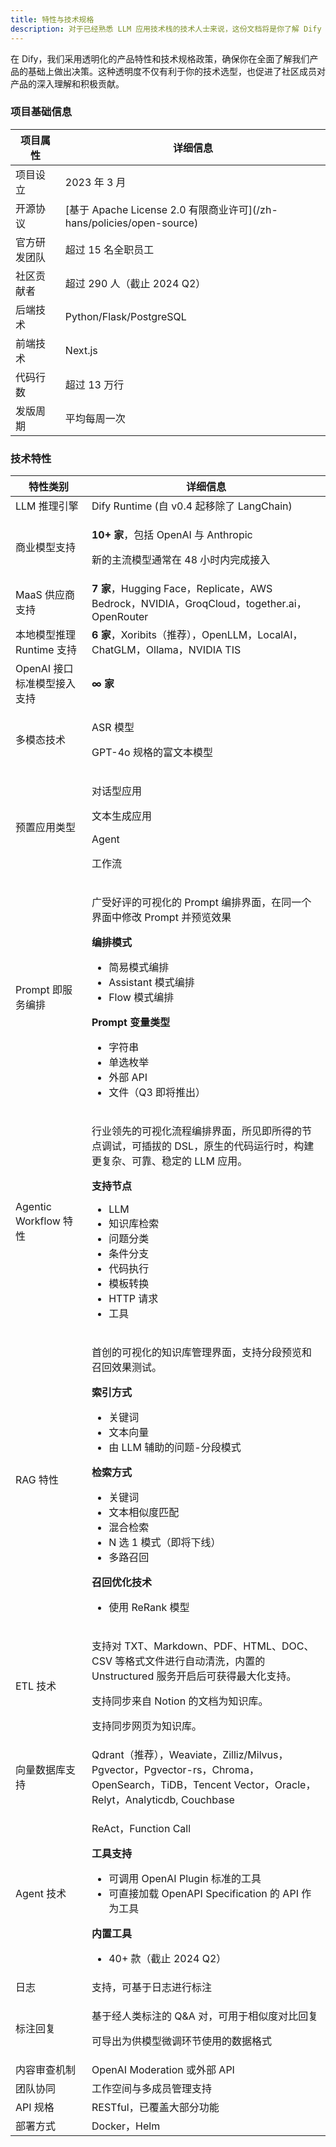 ```yaml
---
title: 特性与技术规格
description: 对于已经熟悉 LLM 应用技术栈的技术人士来说，这份文档将是你了解 Dify 独特优势的捷径。让你能够明智地比较和选择，甚至向同事和朋友推荐。
---
```


<Info>
在 Dify，我们采用透明化的产品特性和技术规格政策，确保你在全面了解我们产品的基础上做出决策。这种透明度不仅有利于你的技术选型，也促进了社区成员对产品的深入理解和积极贡献。
</Info>

### 项目基础信息

<table>
  <thead>
    <tr>
      <th>项目属性</th>
      <th>详细信息</th>
    </tr>
  </thead>
  <tbody>
    <tr>
      <td>项目设立</td>
      <td>2023 年 3 月</td>
    </tr>
    <tr>
      <td>开源协议</td>
      <td>[基于 Apache License 2.0 有限商业许可](/zh-hans/policies/open-source)</td>
    </tr>
    <tr>
      <td>官方研发团队</td>
      <td>超过 15 名全职员工</td>
    </tr>
    <tr>
      <td>社区贡献者</td>
      <td>超过 290 人（截止 2024 Q2）</td>
    </tr>
    <tr>
      <td>后端技术</td>
      <td>Python/Flask/PostgreSQL</td>
    </tr>
    <tr>
      <td>前端技术</td>
      <td>Next.js</td>
    </tr>
    <tr>
      <td>代码行数</td>
      <td>超过 13 万行</td>
    </tr>
    <tr>
      <td>发版周期</td>
      <td>平均每周一次</td>
    </tr>
  </tbody>
</table>

### 技术特性

<table>
  <thead>
    <tr>
      <th>特性类别</th>
      <th>详细信息</th>
    </tr>
  </thead>
  <tbody>
    <tr>
      <td>LLM 推理引擎</td>
      <td>Dify Runtime (自 v0.4 起移除了 LangChain)</td>
    </tr>
    <tr>
      <td>商业模型支持</td>
      <td><p><strong>10+ 家</strong>，包括 OpenAI 与 Anthropic</p><p>新的主流模型通常在 48 小时内完成接入</p></td>
    </tr>
    <tr>
      <td>MaaS 供应商支持</td>
      <td><strong>7 家</strong>，Hugging Face，Replicate，AWS Bedrock，NVIDIA，GroqCloud，together.ai，OpenRouter</td>
    </tr>
    <tr>
      <td>本地模型推理 Runtime 支持</td>
      <td><strong>6 家</strong>，Xoribits（推荐），OpenLLM，LocalAI，ChatGLM，Ollama，NVIDIA TIS</td>
    </tr>
    <tr>
      <td>OpenAI 接口标准模型接入支持</td>
      <td><strong>∞ 家</strong></td>
    </tr>
    <tr>
      <td>多模态技术</td>
      <td>
        <p>ASR 模型</p>
        <p>GPT-4o 规格的富文本模型</p>
      </td>
    </tr>
    <tr>
      <td>预置应用类型</td>
      <td>
        <p>对话型应用</p>
        <p>文本生成应用</p>
        <p>Agent</p>
        <p>工作流</p>
      </td>
    </tr>
    <tr>
      <td>Prompt 即服务编排</td>
      <td>
        <p>广受好评的可视化的 Prompt 编排界面，在同一个界面中修改 Prompt 并预览效果</p>
        <p><strong>编排模式</strong></p>
        <ul>
          <li>简易模式编排</li>
          <li>Assistant 模式编排</li>
          <li>Flow 模式编排</li>
        </ul>
        <p><strong>Prompt 变量类型</strong></p>
        <ul>
          <li>字符串</li>
          <li>单选枚举</li>
          <li>外部 API</li>
          <li>文件（Q3 即将推出）</li>
        </ul>
      </td>
    </tr>
    <tr>
      <td>Agentic Workflow 特性</td>
      <td>
        <p>行业领先的可视化流程编排界面，所见即所得的节点调试，可插拔的 DSL，原生的代码运行时，构建更复杂、可靠、稳定的 LLM 应用。</p>
        <p><strong>支持节点</strong></p>
        <ul>
          <li>LLM</li>
          <li>知识库检索</li>
          <li>问题分类</li>
          <li>条件分支</li>
          <li>代码执行</li>
          <li>模板转换</li>
          <li>HTTP 请求</li>
          <li>工具</li>
        </ul>
      </td>
    </tr>
    <tr>
      <td>RAG 特性</td>
      <td>
        <p>首创的可视化的知识库管理界面，支持分段预览和召回效果测试。</p>
        <p><strong>索引方式</strong></p>
        <ul>
          <li>关键词</li>
          <li>文本向量</li>
          <li>由 LLM 辅助的问题-分段模式</li>
        </ul>
        <p><strong>检索方式</strong></p>
        <ul>
          <li>关键词</li>
          <li>文本相似度匹配</li>
          <li>混合检索</li>
          <li>N 选 1 模式（即将下线）</li>
          <li>多路召回</li>
        </ul>
        <p><strong>召回优化技术</strong></p>
        <ul>
          <li>使用 ReRank 模型</li>
        </ul>
      </td>
    </tr>
    <tr>
      <td>ETL 技术</td>
      <td>
        <p>支持对 TXT、Markdown、PDF、HTML、DOC、CSV 等格式文件进行自动清洗，内置的 Unstructured 服务开启后可获得最大化支持。</p>
        <p>支持同步来自 Notion 的文档为知识库。</p>
        <p>支持同步网页为知识库。</p>
      </td>
    </tr>
    <tr>
      <td>向量数据库支持</td>
      <td>Qdrant（推荐），Weaviate，Zilliz/Milvus，Pgvector，Pgvector-rs，Chroma，OpenSearch，TiDB，Tencent Vector，Oracle，Relyt，Analyticdb, Couchbase</td>
    </tr>
    <tr>
      <td>Agent 技术</td>
      <td>
        <p>ReAct，Function Call</p>
        <p><strong>工具支持</strong></p>
        <ul>
          <li>可调用 OpenAI Plugin 标准的工具</li>
          <li>可直接加载 OpenAPI Specification 的 API 作为工具</li>
        </ul>
        <p><strong>内置工具</strong></p>
        <ul>
          <li>40+ 款（截止 2024 Q2）</li>
        </ul>
      </td>
    </tr>
    <tr>
      <td>日志</td>
      <td>支持，可基于日志进行标注</td>
    </tr>
    <tr>
      <td>标注回复</td>
      <td>
        <p>基于经人类标注的 Q&A 对，可用于相似度对比回复</p>
        <p>可导出为供模型微调环节使用的数据格式</p>
      </td>
    </tr>
    <tr>
      <td>内容审查机制</td>
      <td>OpenAI Moderation 或外部 API</td>
    </tr>
    <tr>
      <td>团队协同</td>
      <td>工作空间与多成员管理支持</td>
    </tr>
    <tr>
      <td>API 规格</td>
      <td>RESTful，已覆盖大部分功能</td>
    </tr>
    <tr>
      <td>部署方式</td>
      <td>Docker，Helm</td>
    </tr>
  </tbody>
</table>